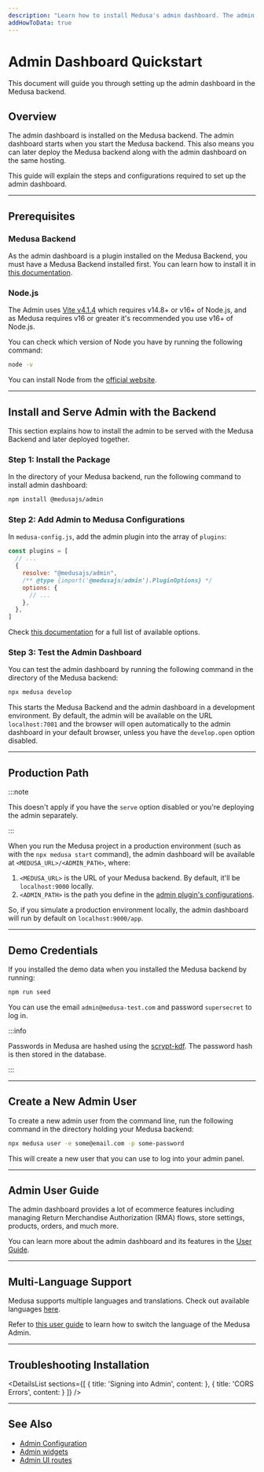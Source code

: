 ```yaml
---
description: "Learn how to install Medusa's admin dashboard. The admin dashboard gives merchants an easy-to-use interface to manage their data such as orders, products, regions, and more."
addHowToData: true
---
```



# Admin Dashboard Quickstart

This document will guide you through setting up the admin dashboard in the Medusa backend.

## Overview

The admin dashboard is installed on the Medusa backend. The admin dashboard starts when you start the Medusa backend. This also means you can later deploy the Medusa backend along with the admin dashboard on the same hosting.

This guide will explain the steps and configurations required to set up the admin dashboard.

---

## Prerequisites

### Medusa Backend

As the admin dashboard is a plugin installed on the Medusa Backend, you must have a Medusa Backend installed first. You can learn how to install it in [this documentation](../development/backend/install.mdx).

### Node.js

The Admin uses [Vite v4.1.4](https://vitejs.dev/guide/#scaffolding-your-first-vite-project) which requires v14.8+ or v16+ of Node.js, and as Medusa requires v16 or greater it's recommended you use v16+ of Node.js.

You can check which version of Node you have by running the following command:

```bash noReport
node -v
```

You can install Node from the [official website](https://nodejs.org/en/).

---

## Install and Serve Admin with the Backend

This section explains how to install the admin to be served with the Medusa Backend and later deployed together.

### Step 1: Install the Package

In the directory of your Medusa backend, run the following command to install admin dashboard:

```bash npm2yarn
npm install @medusajs/admin
```

### Step 2: Add Admin to Medusa Configurations

In `medusa-config.js`, add the admin plugin into the array of `plugins`:

```js title="medusa-config.js"
const plugins = [
  // ...
  {
    resolve: "@medusajs/admin",
    /** @type {import('@medusajs/admin').PluginOptions} */
    options: {
      // ...
    },
  },
]
```

Check [this documentation](./configuration.mdx#plugin-options) for a full list of available options.

### Step 3: Test the Admin Dashboard

You can test the admin dashboard by running the following command in the directory of the Medusa backend:

```bash
npx medusa develop
```

This starts the Medusa Backend and the admin dashboard in a development environment. By default, the admin will be available on the URL `localhost:7001` and the browser will open automatically to the admin dashboard in your default browser, unless you have the `develop.open` option disabled.

<Feedback 
   event="survey_admin_quickstart"
   question="Did you set up the admin successfully?"
   positiveQuestion="Is there anything that should improved?"
   negativeQuestion="Please describe the issue you faced."
/>

---

## Production Path

:::note

This doesn't apply if you have the `serve` option disabled or you're deploying the admin separately.

:::

When you run the Medusa project in a production environment (such as with the `npx medusa start` command), the admin dashboard will be available at `<MEDUSA_URL>/<ADMIN_PATH>`, where:

1. `<MEDUSA_URL>` is the URL of your Medusa backend. By default, it'll be `localhost:9000` locally.
2. `<ADMIN_PATH>` is the path you define in the [admin plugin's configurations](./configuration.mdx#plugin-options).

So, if you simulate a production environment locally, the admin dashboard will run by default on `localhost:9000/app`.

---

## Demo Credentials

If you installed the demo data when you installed the Medusa backend by running:

```bash npm2yarn
npm run seed
```

You can use the email `admin@medusa-test.com` and password `supersecret` to log in.

:::info

Passwords in Medusa are hashed using the [scrypt-kdf](https://www.npmjs.com/package/scrypt-kdf). The password hash is then stored in the database.

:::

---

## Create a New Admin User

To create a new admin user from the command line, run the following command in the directory holding your Medusa backend:

```bash
npx medusa user -e some@email.com -p some-password
```

This will create a new user that you can use to log into your admin panel.

---

## Admin User Guide

The admin dashboard provides a lot of ecommerce features including managing Return Merchandise Authorization (RMA) flows, store settings, products, orders, and much more.

You can learn more about the admin dashboard and its features in the [User Guide](../user-guide.mdx).

---

## Multi-Language Support

Medusa supports multiple languages and translations. Check out available languages [here](../user-guide/tips/languages/index.mdx).

Refer to [this user guide](../user-guide/settings/profile/index.mdx#change-admin-language) to learn how to switch the language of the Medusa Admin.

---

## Troubleshooting Installation

<DetailsList
  sections={[
    {
      title: 'Signing into Admin',
      content: <AdminLoginSection />
    },
    {
      title: 'CORS Errors',
      content: <CorsSection />
    }
  ]}
/>

---

## See Also

- [Admin Configuration](./configuration.mdx)
- [Admin widgets](./widgets.md)
- [Admin UI routes](./routes.md)
